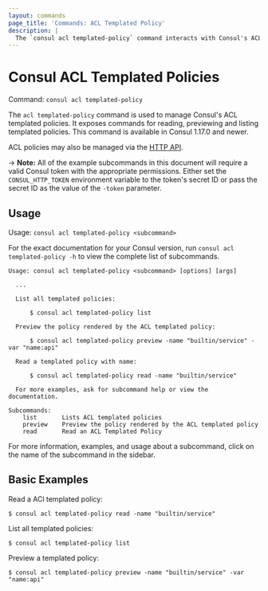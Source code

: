 ```yaml
---
layout: commands
page_title: 'Commands: ACL Templated Policy'
description: |
  The `consul acl templated-policy` command interacts with Consul's ACL templated policies. It exposes commands for reading, previewing and listing templated policies.
---
```


# Consul ACL Templated Policies

Command: `consul acl templated-policy`

The `acl templated-policy` command is used to manage Consul's ACL templated policies.
It exposes commands for reading, previewing and listing templated policies.
This command is available in Consul 1.17.0 and newer.

ACL policies may also be managed via the [HTTP API](/consul/api-docs/acl/templated-policies).

-> **Note:** All of the example subcommands in this document will require a valid
Consul token with the appropriate permissions. Either set the
`CONSUL_HTTP_TOKEN` environment variable to the token's secret ID or pass the
secret ID as the value of the `-token` parameter.

## Usage

Usage: `consul acl templated-policy <subcommand>`

For the exact documentation for your Consul version, run `consul acl templated-policy -h` to view the complete list of subcommands.

```text
Usage: consul acl templated-policy <subcommand> [options] [args]

  ...

  List all templated policies:

      $ consul acl templated-policy list

  Preview the policy rendered by the ACL templated policy:

      $ consul acl templated-policy preview -name "builtin/service" -var "name:api"

  Read a templated policy with name:

      $ consul acl templated-policy read -name "builtin/service"

  For more examples, ask for subcommand help or view the documentation.

Subcommands:
    list       Lists ACL templated policies
    preview    Preview the policy rendered by the ACL templated policy
    read       Read an ACL Templated Policy
```

For more information, examples, and usage about a subcommand, click on the name
of the subcommand in the sidebar.

## Basic Examples

Read a ACl templated policy:

```shell-session
$ consul acl templated-policy read -name "builtin/service"
```

List all templated policies:

```shell-session
$ consul acl templated-policy list
```

Preview a templated policy:

```shell-session
$ consul acl templated-policy preview -name "builtin/service" -var "name:api"
```